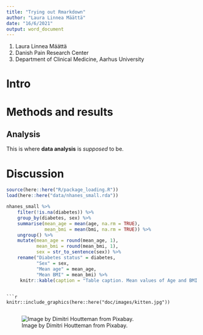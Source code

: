```yaml
---
title: "Trying out Rmarkdown"
author: "Laura Linnea Määttä"
date: "16/6/2021"
output: word_document
---
```


1. Laura Linnea Määttä  
2. Danish Pain Research Center
3. Department of Clinical Medicine, Aarhus University

# Intro

# Methods and results

## Analysis

This is where **data analysis** is *supposed* to be. 

# Discussion




```r

source(here::here("R/package_loading.R"))
load(here::here("data/nhanes_small.rda"))
```

```r

nhanes_small %>%
    filter(!is.na(diabetes)) %>% 
    group_by(diabetes, sex) %>% 
    summarise(mean_age = mean(age, na.rm = TRUE),
              mean_bmi = mean(bmi, na.rm = TRUE)) %>% 
    ungroup() %>% 
    mutate(mean_age = round(mean_age, 1),
           mean_bmi = round(mean_bmi, 1),
           sex = str_to_sentence(sex)) %>% 
    rename("Diabetes status" = diabetes,
           "Sex" = sex, 
           "Mean age" = mean_age,
           "Mean BMI" = mean_bmi) %>% 
     knitr::kable(caption = "Table caption. Mean values of Age and BMI for each sex and diabetes status.")
   
```

```
```r


knitr::include_graphics(here::here("doc/images/kitten.jpg"))


```

![Image by Dimitri Houtteman from Pixabay.](images/kitten.jpg)
